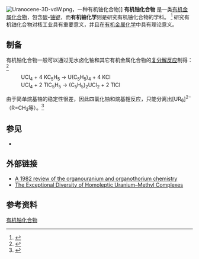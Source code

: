 [[File:Uranocene-3D-vdW.png|thumb]]，一种有机铀化合物]]
'''有机铀化合物''' 是一类[[有机金属化合物|有机金属化合物]]，包含[[碳|碳]]-[[铀|铀]][[化学键|键]]，而'''有机铀化学'''则是研究有机铀化合物的学科。 <ref>{{cite journal | author = D. Seyferth | title = Uranocene. The First Member of a New Class of Organometallic Derivatives of the f Elements | year = 2004 | journal = [[Organometallics|Organometallics]] | volume = 23 | issue = 15 | pages = 3562–3583 | doi = 10.1021/om0400705| doi-access = free }}</ref> 研究有机铀化合物对核工业具有重要意义，并且在[[有机金属化学|有机金属化学]]中具有理论意义。

==制备==
有机铀化合物一般可以通过无水卤化铀和其它有机金属化合物的[[复分解反应|复分解反应]]制得：<ref>{{cite journal|journal=Organometallics|volume=23|issue=15|language=en|issn=0276-7333|date=2004-07|pages=3562–3583|doi=10.1021/om0400705|url=https://pubs.acs.org/doi/abs/10.1021/om0400705|title=Uranocene. The First Member of a New Class of Organometallic Derivatives of the f Elements|accessdate=2021-01-11|author=Dietmar Seyferth}}</ref>
: UCl<sub>4</sub> + 4 KC<sub>5</sub>H<sub>5</sub> → U(C<sub>5</sub>H<sub>5</sub>)<sub>4</sub> + 4 KCl
: UCl<sub>4</sub> + 2 TlC<sub>5</sub>H<sub>5</sub> → (C<sub>5</sub>H<sub>5</sub>)<sub>2</sub>UCl<sub>2</sub> + 2 TlCl
由于简单烷基铀的稳定性很差，因此四氯化铀和烷基锂反应，只能分离出[UR<sub>6</sub>]<sup>2−</sup>（R=CH<sub>3</sub>等）。<ref>{{cite journal|journal=Angewandte Chemie International Edition|volume=59|issue=32|language=en|issn=1433-7851|date=2020-08-03|pages=13586–13590|doi=10.1002/anie.202005138|url=https://onlinelibrary.wiley.com/doi/abs/10.1002/anie.202005138|title=The Exceptional Diversity of Homoleptic Uranium–Methyl Complexes|accessdate=2021-01-11|author=Jeffrey D. Sears, Dumitru‐Claudiu Sergentu, Tessa M. Baker, William W. Brennessel, Jochen Autschbach, Michael L. Neidig}}</ref>
==参见==
*{{le|有机锕系元素化合物|Organoactinide chemistry}}

==外部链接==
*[http://www.sciencemag.org/cgi/content/abstract/217/4564/989 A 1982 review of the organouranium and organothorium chemistry]
*[https://onlinelibrary.wiley.com/doi/10.1002/anie.202005138 The Exceptional Diversity of Homoleptic Uranium–Methyl Complexes]

==参考资料==
{{Reflist}}
{{ChemicalBondsToCarbon}}
{{铀化合物}}
{{organic-compound-stub}}

[[Category:有机铀化合物|]]